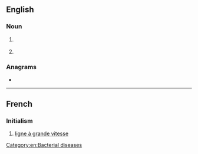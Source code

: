 ==English==

===Noun===
{{en-noun}}

# {{lb|en|disease}} {{initialism of|en|lymphogranuloma venereum}}
# {{initialism of|en|{{w|Large goods vehicle}}}}

===Anagrams===
* {{anagrams|en|a=glv|Gvl.}}

[[Category:en:Bacterial diseases]]

----

==French==

===Initialism===
{{rfc-header|lang=fr|Initialism}}
{{head|fr|initialism}}

# [[ligne à grande vitesse]]